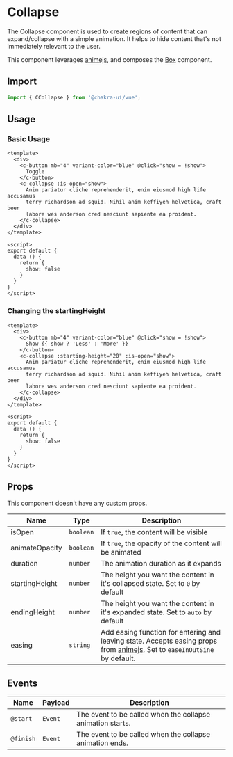 
<SEO
  title="Collapse"
  description="The Collapse component is used to create regions of content that can expand/collapse with a simple animation. It helps to hide content that's not immediately relevant to the user."
/>

# Collapse

The Collapse component is used to create regions of content that can
expand/collapse with a simple animation. It helps to hide content that's not
immediately relevant to the user.

This component leverages [animejs](https://animejs.com/), and composes the [Box](/box) component.

<carbon-ad />

## Import

```js
import { CCollapse } from '@chakra-ui/vue';
```

## Usage

### Basic Usage

```vue live=true
<template>
  <div>
    <c-button mb="4" variant-color="blue" @click="show = !show">
      Toggle
    </c-button>
    <c-collapse :is-open="show">
      Anim pariatur cliche reprehenderit, enim eiusmod high life accusamus
      terry richardson ad squid. Nihil anim keffiyeh helvetica, craft beer
      labore wes anderson cred nesciunt sapiente ea proident.
    </c-collapse>
  </div>
</template>

<script>
export default {
  data () {
    return {
      show: false
    }
  }
}
</script>
```

### Changing the startingHeight

```vue live=true
<template>
  <div>
    <c-button mb="4" variant-color="blue" @click="show = !show">
      Show {{ show ? 'Less' : 'More' }}
    </c-button>
    <c-collapse :starting-height="20" :is-open="show">
      Anim pariatur cliche reprehenderit, enim eiusmod high life accusamus
      terry richardson ad squid. Nihil anim keffiyeh helvetica, craft beer
      labore wes anderson cred nesciunt sapiente ea proident.
    </c-collapse>
  </div>
</template>

<script>
export default {
  data () {
    return {
      show: false
    }
  }
}
</script>
```


## Props

This component doesn't have any custom props.

| Name             | Type      | Description                                                                                                  |
| ---------------- | --------- | ------------------------------------------------------------------------------------------------------------ |
| isOpen           | `boolean` | If `true`, the content will be visible                                                                       |
| animateOpacity   | `boolean` | If `true`, the opacity of the content will be animated                                                       |
| duration         | `number`  | The animation duration as it expands                                                                         |
| startingHeight   | `number`  | The height you want the content in it's collapsed state. Set to `0` by default                               |
| endingHeight     | `number`  | The height you want the content in it's expanded state. Set to `auto` by default                             |
| easing           | `string`  | Add easing function for entering and leaving state. Accepts easing props from [animejs](https://animejs.com/documentation/#linearEasing). Set to `easeInOutSine` by default. |

## Events

| Name       | Payload   | Description                                                                                                  |
| ---------- | --------- | ------------------------------------------------------------------------------------------------------------ |
| `@start`   | `Event`   | The event to be called when the collapse animation starts.                                                   |
| `@finish`  | `Event`   | The event to be called when the collapse animation ends.                                                     |
